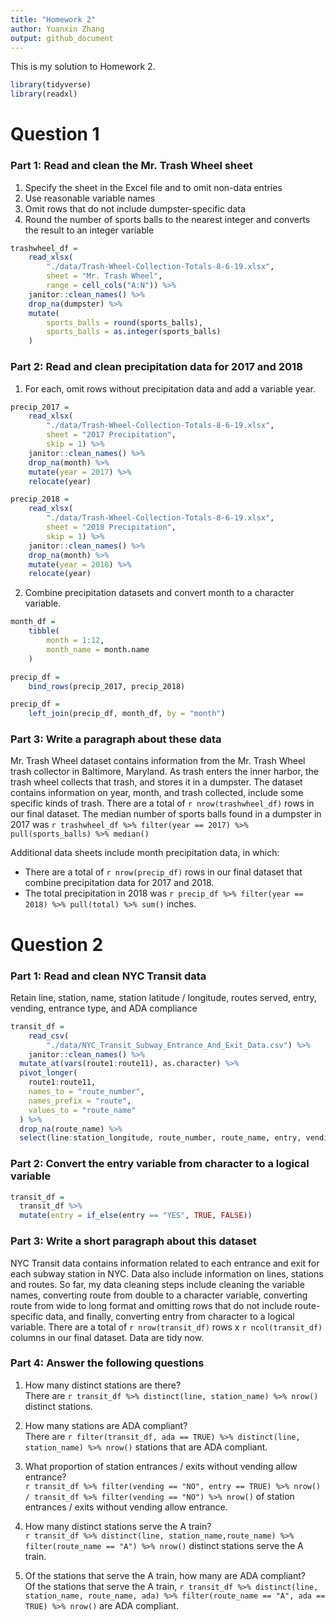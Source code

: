 ```yaml
---
title: "Homework 2"
author: Yuanxin Zhang
output: github_document
---
```


This is my solution to Homework 2.

```r
library(tidyverse)
library(readxl)
```

# Question 1
### Part 1: Read and clean the Mr. Trash Wheel sheet
(1) Specify the sheet in the Excel file and to omit non-data entries
(2) Use reasonable variable names
(3) Omit rows that do not include dumpster-specific data
(4) Round the number of sports balls to the nearest integer and converts the result to an integer variable
```r
trashwheel_df = 
	read_xlsx(
		"./data/Trash-Wheel-Collection-Totals-8-6-19.xlsx",
		sheet = "Mr. Trash Wheel",
		range = cell_cols("A:N")) %>% 
	janitor::clean_names() %>% 
	drop_na(dumpster) %>% 
	mutate(
		sports_balls = round(sports_balls),
		sports_balls = as.integer(sports_balls)
	)
```

### Part 2: Read and clean precipitation data for 2017 and 2018
(1) For each, omit rows without precipitation data and add a variable year.
```r
precip_2017 = 
	read_xlsx(
		"./data/Trash-Wheel-Collection-Totals-8-6-19.xlsx",
		sheet = "2017 Precipitation",
		skip = 1) %>% 
	janitor::clean_names() %>% 
	drop_na(month) %>% 
	mutate(year = 2017) %>% 
	relocate(year)

precip_2018 = 
	read_xlsx(
		"./data/Trash-Wheel-Collection-Totals-8-6-19.xlsx",
		sheet = "2018 Precipitation",
		skip = 1) %>% 
	janitor::clean_names() %>% 
	drop_na(month) %>% 
	mutate(year = 2018) %>% 
	relocate(year)
```

(2) Combine precipitation datasets and convert month to a character variable.
```r
month_df = 
	tibble(
		month = 1:12,
		month_name = month.name
	)

precip_df = 
	bind_rows(precip_2017, precip_2018)

precip_df =
	left_join(precip_df, month_df, by = "month")
```

### Part 3: Write a paragraph about these data
Mr. Trash Wheel dataset contains information from the Mr. Trash Wheel trash collector in Baltimore, Maryland. As trash enters the inner harbor, the trash wheel collects that trash, and stores it in a dumpster. The dataset contains information on year, month, and trash collected, include some specific kinds of trash. There are a total of `r nrow(trashwheel_df)` rows in our final dataset. The median number of sports balls found in a dumpster in 2017 was `r trashwheel_df %>% filter(year == 2017) %>% pull(sports_balls) %>% median()`

Additional data sheets include month precipitation data, in which:

* There are a total of `r nrow(precip_df)` rows in our final dataset that combine precipitation data for 2017 and 2018. 
* The total precipitation in 2018 was `r precip_df %>% filter(year == 2018) %>% pull(total) %>% sum()` inches.


# Question 2
### Part 1: Read and clean NYC Transit data
Retain line, station, name, station latitude / longitude, routes served, entry, vending, entrance type, and ADA compliance
```r
transit_df = 
	read_csv(
		"./data/NYC_Transit_Subway_Entrance_And_Exit_Data.csv") %>% 
	janitor::clean_names() %>%
  mutate_at(vars(route1:route11), as.character) %>%
  pivot_longer(
    route1:route11,
    names_to = "route_number",
    names_prefix = "route",
    values_to = "route_name"
  ) %>%
  drop_na(route_name) %>%
  select(line:station_longitude, route_number, route_name, entry, vending, entrance_type, ada)
```

### Part 2: Convert the entry variable from character to a logical variable
```r
transit_df = 
  transit_df %>%
  mutate(entry = if_else(entry == "YES", TRUE, FALSE))
```

### Part 3: Write a short paragraph about this dataset
NYC Transit data contains information related to each entrance and exit for each subway station in NYC. Data also include information on lines, stations and routes. So far, my data cleaning steps include cleaning the variable names, converting route from double to a character variable, converting route from wide to long format and omitting rows that do not include route-specific data, and finally, converting entry from character to a logical variable. There are a total of `r nrow(transit_df)` rows x `r ncol(transit_df)` columns in our final dataset. Data are tidy now.

### Part 4: Answer the following questions
(1) How many distinct stations are there?\
There are `r transit_df %>% distinct(line, station_name) %>% nrow()` distinct stations.

(2) How many stations are ADA compliant?\
There are `r filter(transit_df, ada == TRUE) %>% distinct(line, station_name) %>% nrow()` stations that are ADA compliant.

(3) What proportion of station entrances / exits without vending allow entrance?\
`r transit_df %>% filter(vending == "NO", entry == TRUE) %>% nrow() / transit_df %>% filter(vending == "NO") %>% nrow()` of station entrances / exits without vending allow entrance.

(4) How many distinct stations serve the A train?\
`r transit_df %>% distinct(line, station_name,route_name) %>% filter(route_name == "A") %>% nrow()` distinct stations serve the A train.

(5) Of the stations that serve the A train, how many are ADA compliant?\
Of the stations that serve the A train, `r transit_df %>% distinct(line, station_name, route_name, ada) %>% filter(route_name == "A", ada == TRUE) %>% nrow()` are ADA compliant.

